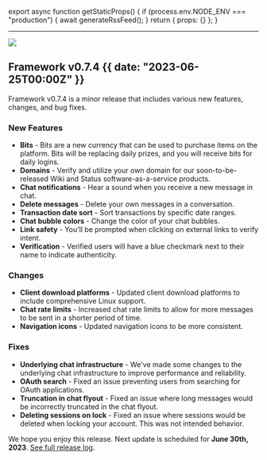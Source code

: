 
export async function getStaticProps() {
  if (process.env.NODE_ENV === "production") {
    await generateRssFeed();
  }
  return { props: {} };
}

---

![](@/images/initial.png)

## Framework v0.7.4 {{  date: "2023-06-25T00:00Z" }}

Framework v0.7.4 is a minor release that includes various new features, changes, and bug fixes.

### <SparkleIcon /> New Features

- **Bits** - Bits are a new currency that can be used to purchase items on the platform. Bits will be replacing daily prizes, and you will receive bits for daily logins.
- **Domains** - Verify and utilize your own domain for our soon-to-be-released Wiki and Status software-as-a-service products.
- **Chat notifications** - Hear a sound when you receive a new message in chat.
- **Delete messages** - Delete your own messages in a conversation.
- **Transaction date sort** - Sort transactions by specific date ranges.
- **Chat bubble colors** - Change the color of your chat bubbles.
- **Link safety** - You'll be prompted when clicking on external links to verify intent.
- **Verification** - Verified users will have a blue checkmark next to their name to indicate authenticity.

### <HiOutlineCog /> Changes

- **Client download platforms** - Updated client download platforms to include comprehensive Linux support.
- **Chat rate limits** - Increased chat rate limits to allow for more messages to be sent in a shorter period of time.
- **Navigation icons** - Updated navigation icons to be more consistent.

### <HiOutlineExclamation /> Fixes

- **Underlying chat infrastructure** - We've made some changes to the underlying chat infrastructure to improve performance and reliability.
- **OAuth search** - Fixed an issue preventing users from searching for OAuth applications.
- **Truncation in chat flyout** - Fixed an issue where long messages would be incorrectly truncated in the chat flyout.
- **Deleting sessions on lock** - Fixed an issue where sessions would be deleted when locking your account. This was not intended behavior.

We hope you enjoy this release. Next update is scheduled for **June 30th, 2023**. [See full release log](https://invent.solarius.me/Soodam.re/framework/-/releases/0.7.4).
